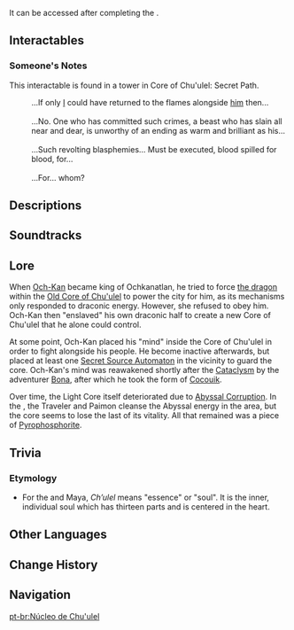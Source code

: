 {{Stub}}
{{Location Infobox
|image        = <gallery>
Viewpoint Bloodline's Control Hub.png|Before
Core of Chu'ulel.png|After
Point of Interest Core of Chu'ulel Map Location.png|Map
</gallery>
|type         = Point of Interest
|map_level    = Core of Chu'ulel: Secret Path;Core of Chu'ulel: Interior
|area         = Ochkanatlan
|region       = Natlan
}}
{{Location Intro|description=<p>{{If Self|Core of Chu'ulel|It|The Core of Chu'ulel}} is a cavern beneath the [[Vision Serpent's Sanctum]] that contains the "Chu'ulel Light Core," a glowing orb that pulsates with a heart-like beat. It once served as the power source for all of Ochkanatlan.</p>}}

It can be accessed after completing the {{Quest|Adventure in the Land of Mists}}.
<!--
==Points of Interest==
{{Locations by Category Table|type=Points of Interest}}

==Quests==
{{Quests by Category List|Core of Chu'ulel Quests|heo=1}}
--><!--
==NPCs==
*
-->
==Interactables==
{{Transclude|Holy Sovereign's Notes|newcore|section=1}}

===Someone's Notes===
This interactable is found in a tower in Core of Chu'ulel: Secret Path.
{{Dialogue Start}}
:...If only [[Och-Kan|I]] could have returned to the flames alongside [[Xbalanque|him]] then...
:&nbsp;
:...No. One who has committed such crimes, a beast who has slain all near and dear, is unworthy of an ending as warm and brilliant as his...
:&nbsp;
:...Such revolting blasphemies... Must be executed, blood spilled for blood, for...
:&nbsp;
:...For... whom?
{{Dialogue End}}

==Descriptions==
{{Description/Viewpoint|Bloodline's Control Hub}}

==Soundtracks==
{{Soundtracks by Category Table|type=location}}

==Lore==
When [[Och-Kan]] became king of Ochkanatlan, he tried to force [[Ix Uxul Tz'ib Bolon Ch'ule-L|the dragon]] within the [[Old Core of Chu'ulel]] to power the city for him, as its mechanisms only responded to draconic energy. However, she refused to obey him. Och-Kan then "enslaved" his own draconic half to create a new Core of Chu'ulel that he alone could control. 

At some point, Och-Kan placed his "mind" inside the Core of Chu'ulel in order to fight alongside his people. 
He become inactive afterwards, but placed at least one [[Secret Source Automaton]] in the vicinity to guard the core. Och-Kan's mind was reawakened shortly after the [[Cataclysm]] by the adventurer [[Bona]], after which he took the form of [[Cocouik]].

Over time, the Light Core itself deteriorated due to [[Abyssal Corruption]]. In the {{Quest|Palace of the Vision Serpent}}, the Traveler and Paimon cleanse the Abyssal energy in the area, but the core seems to lose the last of its vitality. All that remained was a piece of [[Pyrophosphorite]].
<!--
==Gallery==
<gallery>
</gallery>

==Video Guides==
{{EVT
|video   = 
|caption = 
}}
-->
==Trivia==
===Etymology===
* For the {{w|Tzotzil}} and {{w|Tzeltal_people|Tzeltal}} Maya,  ''Ch’ulel'' means "essence" or "soul". It is the inner, individual soul which has thirteen parts and is centered in the heart. 

==Other Languages==
{{Other Languages
|en       = Core of Chu'ulel
|zhs      = 统律之心
|zhs_rm   = 
|zht      = 統律之心
|zht_rm   = 
|zh_tl    = 
|ja       = 統律の心
|ja_rm    = Touritsu no Kokoro{{Assumed}}
|ja_tl    = 
|ko       = 통솔의 심장
|ko_tl    = 
|es       = Corazón de Chu'ulel
|es_tl    = Heart of Chu'ulel
|fr       = Cœur de Chu'ulel
|fr_tl    = Core of Chu'ulel
|ru       = Ядро Чуулел
|ru_tl    = 
|th       = Core of Chu'ulel
|vi       = Lõi Chu'ulel
|vi_tl    = 
|de       = Herz von Chu’ulel
|de_tl    = Heart of Chu'ulel
|id       = Core of Chu'ulel
|pt       = Núcleo de Chu'ulel
|pt_tl    = 
|tr       = Chu'ulel'in Çekirdeği
|tr_tl    = 
|it       = Cuore di Chu'ulel
|it_tl    = 
}}

==Change History==
{{Change History|5.2}}

==Navigation==
{{PoI Navbox|Natlan}}

[[pt-br:Núcleo de Chu'ulel]]